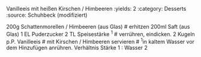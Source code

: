 Vanilleeis mit heißen Kirschen / Himbeeren
:yields: 2
:category: Desserts
:source: Schuhbeck (modifiziert)

200g Schattenmorellen / Himbeeren (aus Glas)
# erhitzen
200ml Saft (aus Glas)
1 EL Puderzucker
2 TL Speisestärke ^1^
# verrühren, eindicken.
2 Kugeln p.P. Vanilleeis
# mit Kirschen / Himbeeren servieren
# ^1^in kaltem Wasser vor dem Hinzufügen anrühren. Verhältnis Stärke 1 : Wasser 2
